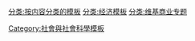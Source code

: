 {{template category
|type =
|description = 
|help = 
}}

[[分类:按内容分类的模板|分类:按内容分类的模板]]
[[Category:社會與社會科學模板|Category:社會與社會科學模板]]
[[分类:经济模板|分类:经济模板]]
[[分类:维基商业专题|分类:维基商业专题]]